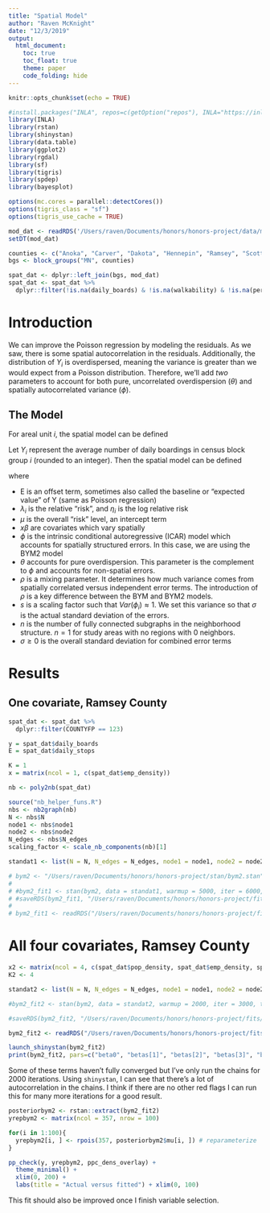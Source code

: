 ```yaml
---
title: "Spatial Model"
author: "Raven McKnight"
date: "12/3/2019"
output: 
  html_document: 
    toc: true
    toc_float: true
    theme: paper
    code_folding: hide
---
```


```r
knitr::opts_chunk$set(echo = TRUE)

#install.packages("INLA", repos=c(getOption("repos"), INLA="https://inla.r-inla-download.org/R/stable"), dep=TRUE)
library(INLA)
library(rstan)
library(shinystan)
library(data.table)
library(ggplot2)
library(rgdal)
library(sf)
library(tigris)
library(spdep)
library(bayesplot)

options(mc.cores = parallel::detectCores())
options(tigris_class = "sf")
options(tigris_use_cache = TRUE)

mod_dat <- readRDS('/Users/raven/Documents/honors/honors-project/data/modeling-dat/p_dat_scaled.RDS')
setDT(mod_dat)

counties <- c("Anoka", "Carver", "Dakota", "Hennepin", "Ramsey", "Scott", "Washington")
bgs <- block_groups("MN", counties)

spat_dat <- dplyr::left_join(bgs, mod_dat)
spat_dat <- spat_dat %>%
  dplyr::filter(!is.na(daily_boards) & !is.na(walkability) & !is.na(perc_no_veh) & !is.na(pop_density) & !is.na(emp_density))
```

# Introduction

We can improve the Poisson regression by modeling the residuals. As we saw, there is some spatial autocorrelation in the residuals. Additionally, the distribution of $Y_i$ is overdispersed, meaning the variance is greater than we would expect from a Poisson distribution. Therefore, we'll add *two* parameters to account for both pure, uncorrelated overdispersion ($\theta$) and spatially autocorrelated variance ($\phi$). 


## The Model
For areal unit $i$, the spatial model can be defined

Let $Y_i$ represent the average number of daily boardings in census block group $i$ (rounded to an integer). Then the spatial model can be defined

\begin{align}
Y_i|\theta_i & \sim \text{Poisson}(E_i\lambda_i) \\
\eta_i = \text{log}(\lambda_i) &= \mu + x\beta + ((\sqrt{\rho / s})\phi + (\sqrt{1-\rho})\theta)\sigma  \\
\phi &\sim N(0, Q^{-1}) \\
\theta &\sim N(0, n) \\
\rho & \sim \text{beta}(1/2, 1/2) \\
\sigma &\sim \text{exponential }

 
\end{align}

where 

* E is an offset term, sometimes also called the baseline or "expected value" of Y (same as Poisson regression)
* $\lambda_i$ is the relative "risk", and $\eta_i$ is the log relative risk
* $\mu$ is the overall "risk" level, an intercept term
* $x\beta$ are covariates which vary spatially
* $\phi$ is the intrinsic conditional autoregressive (ICAR) model which accounts for spatially structured errors. In this case, we are using the BYM2 model
* $\theta$ accounts for pure overdispersion. This parameter is the complement to $\phi$ and accounts for non-spatial errors. 
* $\rho$ is a mixing parameter. It determines how much variance comes from spatially correlated versus independent error terms. The introduction of $\rho$ is a key difference between the BYM and BYM2 models. 
* $s$ is a scaling factor such that $Var(\phi_i) \approx 1$. We set this variance so that $\sigma$ is the actual standard deviation of the errors.
* $n$ is the number of fully connected subgraphs in the neighborhood structure. $n=1$ for study areas with no regions with 0 neighbors. 
* $\sigma \geq 0$ is the overall standard deviation for combined error terms


# Results

## One covariate, Ramsey County
```r
spat_dat <- spat_dat %>%
  dplyr::filter(COUNTYFP == 123)

y = spat_dat$daily_boards
E = spat_dat$daily_stops

K = 1
x = matrix(ncol = 1, c(spat_dat$emp_density))

nb <- poly2nb(spat_dat)

source("nb_helper_funs.R")
nbs <- nb2graph(nb)
N <- nbs$N
node1 <- nbs$node1
node2 <- nbs$node2
N_edges <- nbs$N_edges
scaling_factor <- scale_nb_components(nb)[1]

standat1 <- list(N = N, N_edges = N_edges, node1 = node1, node2 = node2, y = y, E = E, scaling_factor = scaling_factor, K = K, x = x)

# bym2 <- "/Users/raven/Documents/honors/honors-project/stan/bym2.stan"
# 
# #bym2_fit1 <- stan(bym2, data = standat1, warmup = 5000, iter = 6000, verbose = T)
# #saveRDS(bym2_fit1, "/Users/raven/Documents/honors/honors-project/fits/bym2_fit1.RDS")
# 
# bym2_fit1 <- readRDS("/Users/raven/Documents/honors/honors-project/fits/bym2_fit1.RDS")
```


<!-- ```{r} -->
<!-- print(bym2_fit1, pars=c("beta0", "betas[1]", "rho", "sigma", "logit_rho", "mu[5]", "phi[5]", "theta[5]"), probs=c(0.025, 0.5, 0.975)) -->
<!-- #launch_shinystan(bym2_fit1) -->
<!-- ``` -->

<!-- I'm not sure if the problem with this is that I didn't run it enough, it's parameterized poorly, etc. Actually only took ~10 minutes to run.  -->

# All four covariates, Ramsey County

```r
x2 <- matrix(ncol = 4, c(spat_dat$pop_density, spat_dat$emp_density, spat_dat$perc_no_veh, spat_dat$walkability))
K2 <- 4

standat2 <- list(N = N, N_edges = N_edges, node1 = node1, node2 = node2, y = y, E = E, scaling_factor = scaling_factor, K = K2, x = x2)

#bym2_fit2 <- stan(bym2, data = standat2, warmup = 2000, iter = 3000, thin = 1, verbose = T)

#saveRDS(bym2_fit2, "/Users/raven/Documents/honors/honors-project/fits/bym2_fit2.RDS")

bym2_fit2 <- readRDS("/Users/raven/Documents/honors/honors-project/fits/bym2_fit2.RDS")
```

```r
launch_shinystan(bym2_fit2)
print(bym2_fit2, pars=c("beta0", "betas[1]", "betas[2]", "betas[3]", "betas[4]", "rho", "sigma", "logit_rho", "mu[5]", "phi[5]", "theta[5]"), probs=c(0.025, 0.5, 0.975))
```

Some of these terms haven't fully converged but I've only run the chains for 2000 iterations. Using `shinystan`, I can see that there's a lot of autocorrelation in the chains. I think if there are no other red flags I can run this for many more iterations for a good result. 

```r
posteriorbym2 <- rstan::extract(bym2_fit2)
yrepbym2 <- matrix(ncol = 357, nrow = 100)

for(i in 1:100){
  yrepbym2[i, ] <- rpois(357, posteriorbym2$mu[i, ]) # reparameterize
}

pp_check(y, yrepbym2, ppc_dens_overlay) + 
  theme_minimal() +
  xlim(0, 200) +
  labs(title = "Actual versus fitted") + xlim(0, 100)
```

This fit should also be improved once I finish variable selection. 
